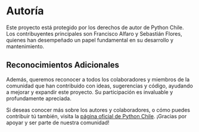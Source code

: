 # Autoría

Este proyecto está protegido por los derechos de autor de Python Chile. Los contribuyentes principales son Francisco Alfaro y Sebastián Flores, quienes han desempeñado un papel fundamental en su desarrollo y mantenimiento.

## Reconocimientos Adicionales

Además, queremos reconocer a todos los colaboradores y miembros de la comunidad que han contribuido con ideas, sugerencias y código, ayudando a mejorar y expandir este proyecto. Su participación es invaluable y profundamente apreciada.

Si deseas conocer más sobre los autores y colaboradores, o cómo puedes contribuir tú también, visita la [página oficial de Python Chile](https://pythonchile.cl). ¡Gracias por apoyar y ser parte de nuestra comunidad!


